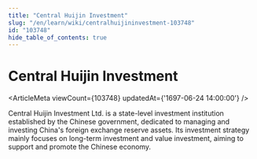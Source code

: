 ```yaml
---
title: "Central Huijin Investment"
slug: "/en/learn/wiki/centralhuijininvestment-103748"
id: "103748"
hide_table_of_contents: true
---
```



# Central Huijin Investment

<ArticleMeta viewCount={103748} updatedAt={'1697-06-24 14:00:00'} />

Central Huijin Investment Ltd. is a state-level investment institution established by the Chinese government, dedicated to managing and investing China's foreign exchange reserve assets. Its investment strategy mainly focuses on long-term investment and value investment, aiming to support and promote the Chinese economy.

